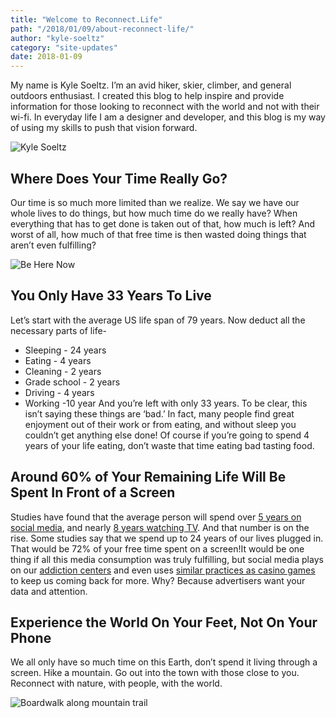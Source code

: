 ```yaml
---
title: "Welcome to Reconnect.Life"
path: "/2018/01/09/about-reconnect-life/"
author: "kyle-soeltz"
category: "site-updates"
date: 2018-01-09
---
```


My name is Kyle Soeltz. I’m an avid hiker, skier, climber, and general outdoors enthusiast. I created this blog to help inspire and provide information for those looking to reconnect with the world and not with their wi-fi. In everyday life I am a designer and developer, and this blog is my way of using my skills to push that vision forward.

![Kyle Soeltz](kyle-soeltz-on-pawtuckaway-500x500.jpg)

## Where Does Your Time Really Go?

Our time is so much more limited than we realize. We say we have our whole lives to do things, but how much time do we really have? When everything that has to get done is taken out of that, how much is left? And worst of all, how much of that free time is then wasted doing things that aren’t even fulfilling?

![Be Here Now](welcome-be-here-now-500x240.jpg)

## You Only Have 33 Years To Live

Let’s start with the average US life span of 79 years. Now deduct all the necessary parts of life-
* Sleeping - 24 years
* Eating - 4 years
* Cleaning - 2 years
* Grade school - 2 years
* Driving - 4 years
* Working -10 year
And you’re left with only 33 years. To be clear, this isn’t saying these things are ‘bad.’ In fact, many people find great enjoyment out of their work or from eating, and without sleep you couldn’t get anything else done! Of course if you’re going to spend 4 years of your life eating, don’t waste that time eating bad tasting food.

## Around 60% of Your Remaining Life Will Be Spent In Front of a Screen

Studies have found that the average person will spend over [5 years on social media](http://mediakix.com/2016/12/how-much-time-is-spent-on-social-media-lifetime/#gs.6ZfbNx8), and nearly [8 years watching TV](http://mediakix.com/2016/12/how-much-time-is-spent-on-social-media-lifetime/#gs.6ZfbNx8). And that number is on the rise. Some studies say that we spend up to 24 years of our lives plugged in. That would be 72% of your free time spent on a screen!It would be one thing if all this media consumption was truly fulfilling, but social media plays on our [addiction centers](https://www.huffingtonpost.com/entry/biological-psychological-reasons-for-social-media_us_58c279a7e4b0c3276fb78388) and even uses [similar practices as casino games](https://www.vice.com/en_us/article/vv5jkb/the-secret-ways-social-media-is-built-for-addiction) to keep us coming back for more. Why? Because advertisers want your data and attention.

## Experience the World On Your Feet, Not On Your Phone

We all only have so much time on this Earth, don’t spend it living through a screen. Hike a mountain. Go out into the town with those close to you. Reconnect with nature, with people, with the world.

![Boardwalk along mountain trail](welcome-on-your-feet-500x500.jpg)

